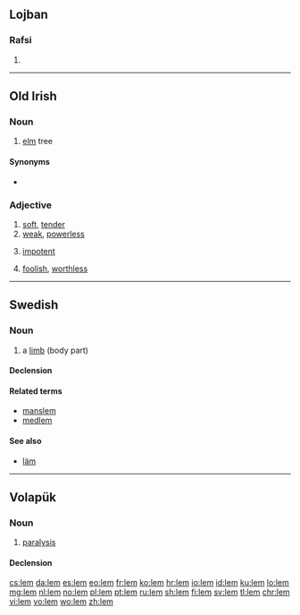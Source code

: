 {{also|LEM}}
==Lojban==

===Rafsi===
{{jbo-rafsi}}

# {{jbo-rafsi of|le'e}}

----

==Old Irish==

===Noun===
{{head|sga|noun|g=m}}

# [[elm]] tree

====Synonyms====
* {{l|sga|lemán}}

===Adjective===
{{head|sga|adjective}}

# [[soft]], [[tender]]
# [[weak]], [[powerless]]
# {{qualifier|in sexual sense}} [[impotent]]
# [[foolish]], [[worthless]]

----

==Swedish==

===Noun===
{{sv-noun|c}}

# a [[limb]] (body part)

====Declension====
{{sv-noun-reg-ar|2=lemm}}

====Related terms====
* [[manslem]]
* [[medlem]]

====See also====
* [[läm]]

----

==Volapük==

===Noun===
{{vo-noun}}

# [[paralysis]]

====Declension====
{{vo-decl-noun}}

[[cs:lem]]
[[da:lem]]
[[es:lem]]
[[eo:lem]]
[[fr:lem]]
[[ko:lem]]
[[hr:lem]]
[[io:lem]]
[[id:lem]]
[[ku:lem]]
[[lo:lem]]
[[mg:lem]]
[[nl:lem]]
[[no:lem]]
[[pl:lem]]
[[pt:lem]]
[[ru:lem]]
[[sh:lem]]
[[fi:lem]]
[[sv:lem]]
[[tl:lem]]
[[chr:lem]]
[[vi:lem]]
[[vo:lem]]
[[wo:lem]]
[[zh:lem]]